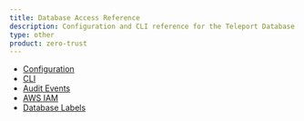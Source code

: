 ```yaml
---
title: Database Access Reference
description: Configuration and CLI reference for the Teleport Database Service.
type: other
product: zero-trust
---
```


- [Configuration](configuration.mdx)
- [CLI](cli.mdx)
- [Audit Events](audit.mdx)
- [AWS IAM](aws.mdx)
- [Database Labels](labels.mdx)
